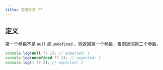 ```yaml
---
title: 空值合并 ??
---
```


## 定义

第一个参数不是 `null` 或 `undefined` ，则返回第一个参数，否则返回第二个参数。

```javascript title="JavaScript" showLineNumbers
console.log(null ?? 1); // expected: 1
console.log(undefined ?? 1); // expected: 1
console.log(1 ?? 2); // expected: 1
```
